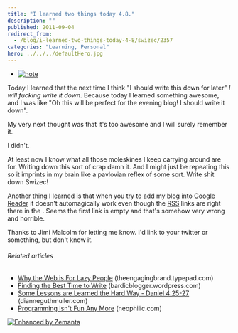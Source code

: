 ```yaml
---
title: "I learned two things today 4.8."
description: ""
published: 2011-09-04
redirect_from:
  - /blog/i-learned-two-things-today-4-8/swizec/2357
categories: "Learning, Personal"
hero: ../../../defaultHero.jpg
---
```


- [![note](https://swizec.com/wp-content/uploads/2011/09/34630357_a5b1c00f5d_m.jpg "note")](http://www.flickr.com/photos/54276164@N00/34630357)

Today I learned that the next time I think "I should write this down for later" _I will fucking write it down_. Because today I learned something awesome, and I was like "Oh this will be perfect for the evening blog! I should write it down".

My very next thought was that it's too awesome and I will surely remember it.

I didn't.

At least now I know what all those moleskines I keep carrying around are for. Writing down this sort of crap damn it. And I might just be repeating this so it imprints in my brain like a pavlovian reflex of some sort. Write shit down Swizec!

Another thing I learned is that when you try to add my blog into [Google Reader](http://www.google.com/reader "Google Reader") it doesn't automagically work even though the [RSS](http://en.wikipedia.org/wiki/RSS "RSS") links are right there in the . Seems the first link is empty and that's somehow very wrong and horrible.

Thanks to Jimi Malcolm for letting me know. I'd link to your twitter or something, but don't know it.

###### Related articles

- [Why the Web is For Lazy People](http://theengagingbrand.typepad.com/the_engaging_brand_/2011/08/why-the-web-is-for-lazy-people.html) (theengagingbrand.typepad.com)
- [Finding the Best Time to Write](http://bardicblogger.wordpress.com/2011/09/03/finding-the-best-time-to-write/) (bardicblogger.wordpress.com)
- [Some Lessons are Learned the Hard Way - Daniel 4:25-27](http://dianneguthmuller.com/2011/09/03/some-lessons-are-learned-the-hard-way%25e2%2580%2594daniel-425-27-2/) (dianneguthmuller.com)
- [Programming Isn't Fun Any More](http://www.neophilic.com/b2evo/blogs/blog4.php/2011/09/02/programming-isnt-fun-any-more) (neophilic.com)

[![Enhanced by Zemanta](https://img.zemanta.com/zemified_e.png?x-id=791f2ad4-2182-4a3f-80e5-a47461ea82d4)](http://www.zemanta.com/ "Enhanced by Zemanta")
